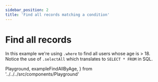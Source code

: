 ```yaml
---
sidebar_position: 2
title: 'Find all records matching a condition'
---
```


# Find all records

In this example we're using `.where` to find all users whose age is > 18.
Notice the use of `.selectAll` which translates to `SELECT * FROM` in SQL.

  Playground,
  exampleFindAllByAge,
} from '../../../src/components/Playground'

<Playground ts={exampleFindAllByAge} />
